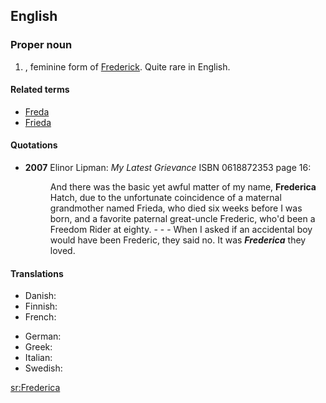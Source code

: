 ==English==

===Proper noun===
{{en-proper noun}}

# {{given name|female|from=Germanic}}, feminine form of [[Frederick]]. Quite rare in English.

====Related terms====
*[[Freda]]
*[[Frieda]]

====Quotations====
* '''2007''' Elinor Lipman: ''My Latest Grievance'' ISBN 0618872353 page 16:
*: And there was the basic yet awful matter of my name, '''Frederica''' Hatch, due to the unfortunate coincidence of a maternal grandmother named Frieda, who died six weeks before I was born, and a favorite paternal great-uncle Frederic, who'd been a Freedom Rider at eighty. - - - When I asked if an accidental boy would have been Frederic, they said no. It was '''''Frederica''''' they loved.

====Translations====
{{trans-top|female given name}}
*Danish: {{t-|da|Frederikke}}
*Finnish: {{t+|fi|Riikka}}
*French: {{t+|fr|Frédérique}}
{{trans-mid}}
* German: {{t+|de|Friederike}}
* Greek: {{t|el|Φρειδερίκη|f|sc=Grek}}
* Italian: {{t+|it|Federica}}
* Swedish: {{t+|sv|Fredrika}}
{{trans-bottom}}

[[sr:Frederica]]